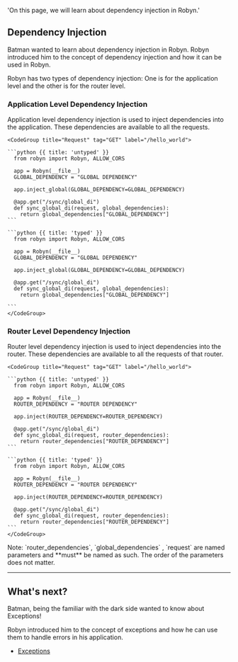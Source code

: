   'On this page, we will learn about dependency injection in Robyn.'


## Dependency Injection

Batman wanted to learn about dependency injection in Robyn. Robyn introduced him to the concept of dependency injection and how it can be used in Robyn.



Robyn has two types of dependency injection:
One is for the application level and the other is for the router level.

### Application Level Dependency Injection

<Row>
<Col>
Application level dependency injection is used to inject dependencies into the application. These dependencies are available to all the requests.
</Col>
  <Col>

    <CodeGroup title="Request" tag="GET" label="/hello_world">

    ```python {{ title: 'untyped' }}
      from robyn import Robyn, ALLOW_CORS

      app = Robyn(__file__)
      GLOBAL_DEPENDENCY = "GLOBAL DEPENDENCY"

      app.inject_global(GLOBAL_DEPENDENCY=GLOBAL_DEPENDENCY)

      @app.get("/sync/global_di")
      def sync_global_di(request, global_dependencies):
        return global_dependencies["GLOBAL_DEPENDENCY"]
    ```

    ```python {{ title: 'typed' }}
      from robyn import Robyn, ALLOW_CORS

      app = Robyn(__file__)
      GLOBAL_DEPENDENCY = "GLOBAL DEPENDENCY"

      app.inject_global(GLOBAL_DEPENDENCY=GLOBAL_DEPENDENCY)

      @app.get("/sync/global_di")
      def sync_global_di(request, global_dependencies):
        return global_dependencies["GLOBAL_DEPENDENCY"]

    ```
    </CodeGroup>
  </Col>
</Row>


### Router Level Dependency Injection

<Row>
<Col>
Router level dependency injection is used to inject dependencies into the router. These dependencies are available to all the requests of that router.
</Col>
  <Col>

    <CodeGroup title="Request" tag="GET" label="/hello_world">

    ```python {{ title: 'untyped' }}
      from robyn import Robyn, ALLOW_CORS

      app = Robyn(__file__)
      ROUTER_DEPENDENCY = "ROUTER DEPENDENCY"

      app.inject(ROUTER_DEPENDENCY=ROUTER_DEPENDENCY)

      @app.get("/sync/global_di")
      def sync_global_di(request, router_dependencies):
        return router_dependencies["ROUTER_DEPENDENCY"]
    ```

    ```python {{ title: 'typed' }}
      from robyn import Robyn, ALLOW_CORS

      app = Robyn(__file__)
      ROUTER_DEPENDENCY = "ROUTER DEPENDENCY"

      app.inject(ROUTER_DEPENDENCY=ROUTER_DEPENDENCY)

      @app.get("/sync/global_di")
      def sync_global_di(request, router_dependencies):
        return router_dependencies["ROUTER_DEPENDENCY"]
    ```
    </CodeGroup>
  </Col>
</Row>

<Row>
<Col>
Note: `router_dependencies`, `global_dependencies` , `request` are named parameters and **must** be named as such. The order of the parameters does not matter.
</Col>
</Row>

---


## What's next?

Batman, being the familiar with the dark side wanted to know about Exceptions!

Robyn introduced him to the concept of exceptions and how he can use them to handle errors in his application.

- [Exceptions](/documentation/api_reference/exceptions)

